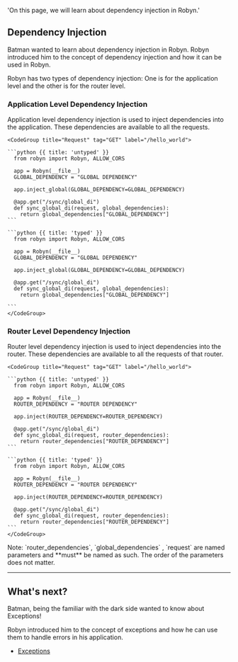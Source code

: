   'On this page, we will learn about dependency injection in Robyn.'


## Dependency Injection

Batman wanted to learn about dependency injection in Robyn. Robyn introduced him to the concept of dependency injection and how it can be used in Robyn.



Robyn has two types of dependency injection:
One is for the application level and the other is for the router level.

### Application Level Dependency Injection

<Row>
<Col>
Application level dependency injection is used to inject dependencies into the application. These dependencies are available to all the requests.
</Col>
  <Col>

    <CodeGroup title="Request" tag="GET" label="/hello_world">

    ```python {{ title: 'untyped' }}
      from robyn import Robyn, ALLOW_CORS

      app = Robyn(__file__)
      GLOBAL_DEPENDENCY = "GLOBAL DEPENDENCY"

      app.inject_global(GLOBAL_DEPENDENCY=GLOBAL_DEPENDENCY)

      @app.get("/sync/global_di")
      def sync_global_di(request, global_dependencies):
        return global_dependencies["GLOBAL_DEPENDENCY"]
    ```

    ```python {{ title: 'typed' }}
      from robyn import Robyn, ALLOW_CORS

      app = Robyn(__file__)
      GLOBAL_DEPENDENCY = "GLOBAL DEPENDENCY"

      app.inject_global(GLOBAL_DEPENDENCY=GLOBAL_DEPENDENCY)

      @app.get("/sync/global_di")
      def sync_global_di(request, global_dependencies):
        return global_dependencies["GLOBAL_DEPENDENCY"]

    ```
    </CodeGroup>
  </Col>
</Row>


### Router Level Dependency Injection

<Row>
<Col>
Router level dependency injection is used to inject dependencies into the router. These dependencies are available to all the requests of that router.
</Col>
  <Col>

    <CodeGroup title="Request" tag="GET" label="/hello_world">

    ```python {{ title: 'untyped' }}
      from robyn import Robyn, ALLOW_CORS

      app = Robyn(__file__)
      ROUTER_DEPENDENCY = "ROUTER DEPENDENCY"

      app.inject(ROUTER_DEPENDENCY=ROUTER_DEPENDENCY)

      @app.get("/sync/global_di")
      def sync_global_di(request, router_dependencies):
        return router_dependencies["ROUTER_DEPENDENCY"]
    ```

    ```python {{ title: 'typed' }}
      from robyn import Robyn, ALLOW_CORS

      app = Robyn(__file__)
      ROUTER_DEPENDENCY = "ROUTER DEPENDENCY"

      app.inject(ROUTER_DEPENDENCY=ROUTER_DEPENDENCY)

      @app.get("/sync/global_di")
      def sync_global_di(request, router_dependencies):
        return router_dependencies["ROUTER_DEPENDENCY"]
    ```
    </CodeGroup>
  </Col>
</Row>

<Row>
<Col>
Note: `router_dependencies`, `global_dependencies` , `request` are named parameters and **must** be named as such. The order of the parameters does not matter.
</Col>
</Row>

---


## What's next?

Batman, being the familiar with the dark side wanted to know about Exceptions!

Robyn introduced him to the concept of exceptions and how he can use them to handle errors in his application.

- [Exceptions](/documentation/api_reference/exceptions)

